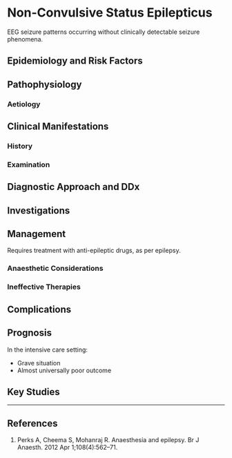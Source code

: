 # Non-Convulsive Status Epilepticus


EEG seizure patterns occurring without clinically detectable seizure phenomena.

## Epidemiology and Risk Factors

## Pathophysiology

### Aetiology

## Clinical Manifestations

### History

### Examination

## Diagnostic Approach and DDx

## Investigations

## Management

Requires treatment with anti-epileptic drugs, as per epilepsy.

### Anaesthetic Considerations

### Ineffective Therapies

## Complications

## Prognosis

In the intensive care setting:

* Grave situation
* Almost universally poor outcome

## Key Studies




---

## References

1. Perks A, Cheema S, Mohanraj R. Anaesthesia and epilepsy. Br J Anaesth. 2012 Apr 1;108(4):562–71. 
